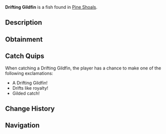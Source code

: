 {{FishInfobox
|image          = Drifting Gildfin.png
|rarity         = Common
|sea            = Second Sea
|location       = [[Pine Shoals]]
|sublocation    = 
|sources        = Fishing Rod
|radar_location = 
|prog_speed     = +15
|xp             = 22
|weather        = Foggy
|time           = Night
|season         = Autumn
|bait           = Shrimp
|base_weight    = 4.5
|base_value     = 35
|weight_range   = 3
|base_chance    = 195
|base_resil     = 75
}}
'''Drifting Gildfin''' is a {{Rarity|Common}} fish found in [[Pine Shoals]].

== Description ==
{{Description|A wanderer that drifts with gilded grace.|Bestiary Entry}}

== Obtainment ==
{{Description|It floats where the currents whisper.|Bestiary Hint}}
{{Fish Availability|
Pine Shoals
|top_rods      = 
Free Spirit Rod\494014.48\404209.28;
Astralhook Rod\488172.25\409902.95;
Resourceful Rod\469893.16\304183.36;
Great Rod of Oscar\468762.87\372473.96;
Azure Of Lagoon\459164.75\383825.41;
Training Rod\426744.02\476319.29;
Flimsy Rod\419159.41\294773.3;
Fischer's Rod\399727.45\275482.98;
Carrot Rod\443402.85\410899.35;
Fang of the Eclipse\425251.95\385727;
Wildflower Rod\405400.25\355158.21;
Trident Rod\444086.18\379717.16;
Blazebringer Rod\416598.1\351744.37;
Verdant Shear Rod\414422.74\361007.35;
Steady Rod\400546.98\259489.56;
No-Life Rod\381781.72\335827.66;
Seraphic Rod\362241.92\309736;
Ethereal Prism Rod\357629.33\300370.81;
Challenger's Rod\351772.09\308176.28;
Depthseeker Rod\351759.91\323267.6;
Avalanche Rod\349491.15\322159.3;
Rod Of The Forgotten Fang\348701.19\298892.73;
Volcanic Rod\346369.96\309147.58;
Rod Of The Depths\345221.95\298352.03;
Zeus Rod\345173.64\308079.82;
Rod Of The Exalted One\345040.83\292452.25
|recommended   = Free Spirit Rod
}}

== Catch Quips ==
When catching a Drifting Gildfin, the player has a chance to make one of the following exclamations:
* A Drifting Gildfin!
* Drifts like royalty!
* Gilded catch!

== Change History ==
{{Change History|{{subst:Current Version}}}}

== Navigation ==
{{Fish Navbox|Pine Shoals}}